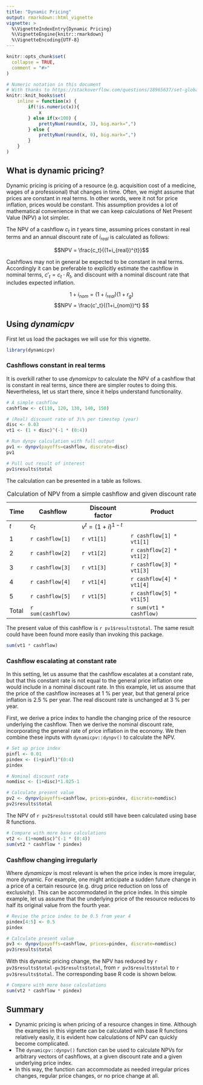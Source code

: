 ```yaml
---
title: "Dynamic Pricing"
output: rmarkdown::html_vignette
vignette: >
  %\VignetteIndexEntry{Dynamic Pricing}
  %\VignetteEngine{knitr::rmarkdown}
  %\VignetteEncoding{UTF-8}
---
```


```r
knitr::opts_chunk$set(
  collapse = TRUE,
  comment = "#>"
)

# Numeric notation in this document
# With thanks to https://stackoverflow.com/questions/18965637/set-global-thousand-separator-on-knitr/18967590#18967590
knitr::knit_hooks$set(
    inline = function(x) {
        if(!is.numeric(x)){
            x
        } else if(x<100) {
            prettyNum(round(x, 3), big.mark=",")
        } else {
            prettyNum(round(x, 0), big.mark=",")
        }
    }
)
```

## What is dynamic pricing?

Dynamic pricing is pricing of a resource (e.g. acquisition cost of a medicine, wages of a professional) that changes in time. Often, we might assume that prices are constant in real terms. In other words, were it not for price inflation, prices would be constant. This assumption provides a lot of mathematical convenience in that we can keep calculations of Net Present Value (NPV) a lot simpler.

The NPV of a cashflow $c_t$ in $t$ years time, assuming prices constant in real terms and an annual discount rate of $i_{real}$ is calculated as follows:

$$NPV = \frac{c_t}{(1+i_{real})^{t}}$$

Cashflows may not in general be expected to be constant in real terms. Accordingly it can be preferable to explicitly estimate the cashflow in nominal terms, $c'_t = c_t \cdot R_t$, and discount with a nominal discount rate that includes expected inflation.

$$ 1+i_{nom} = (1+i_{real})(1+r_g) $$
$$NPV = \frac{c'_t}{(1+i_{nom})^t} $$

## Using *dynamicpv*

First let us load the packages we will use for this vignette.

```r
library(dynamicpv)
```

### Cashflows constant in real terms

It is overkill rather to use *dynamicpv* to calculate the NPV of a cashflow that is constant in real terms, since there are simpler routes to doing this. Nevertheless, let us start there, since it helps understand functionality.

```r
# A simple cashflow
cashflow <- c(110, 120, 130, 140, 150)

# (Real) discount rate of 3\% per timestep (year)
disc <- 0.03
vt1 <- (1 + disc)^(-1 * (0:4))

# Run dynpv calculation with full output
pv1 <- dynpv(payoffs=cashflow, discrate=disc)
pv1

# Pull out result of interest
pv1$results$total
```

The calculation can be presented in a table as follows.

| Time | Cashflow | Discount factor    | Product |
|------|----------|--------------------|---------|
| $t$  | $c_t$    | $v^t = (1+i)^{1-t}$ |         |
| 1 | `r cashflow[1]` | `r vt1[1]` | `r cashflow[1] * vt1[1]` |
| 2 | `r cashflow[2]` | `r vt1[2]` | `r cashflow[2] * vt1[2]` |
| 3 | `r cashflow[3]` | `r vt1[3]` | `r cashflow[3] * vt1[3]` |
| 4 | `r cashflow[4]` | `r vt1[4]` | `r cashflow[4] * vt1[4]` |
| 5 | `r cashflow[5]` | `r vt1[5]` | `r cashflow[5] * vt1[5]` |
| Total | `r sum(cashflow)` | | `r sum(vt1 * cashflow)` | 

: Calculation of NPV from a simple cashflow and given discount rate

The present value of this cashflow is `r pv1$results$total`. The same result could have been found more easily than invoking this package.

```r
sum(vt1 * cashflow)
```

### Cashflow escalating at constant rate

In this setting, let us assume that the cashflow escalates at a constant rate, but that this constant rate is not equal to the general price inflation one would include in a nominal discount rate. In this example, let us assume that the price of the cashflow increases at 1 \% per year, but that general price inflation is 2.5 \% per year. The real discount rate is unchanged at 3 \% per year.

First, we derive a price index to handle the changing price of the resource underlying the cashflow. Then we derive the nominal discount rate, incorporating the general rate of price inflation in the economy. We then combine these inputs with `dynamicpv::dynpv()` to calculate the NPV.

```r
# Set up price index
pinfl <- 0.01
pindex <- (1+pinfl)^(0:4)
pindex

# Nominal discount rate
nomdisc <- (1+disc)*1.025-1

# Calculate present value
pv2 <- dynpv(payoffs=cashflow, prices=pindex, discrate=nomdisc)
pv2$results$total
```

The NPV of `r pv2$results$total` could still have been calculated using base R functions.

```r
# Compare with more base calculations
vt2 <- (1+nomdisc)^(-1 * (0:4))
sum(vt2 * cashflow * pindex)
```

### Cashflow changing irregularly

Where *dynamicpv* is most relevant is when the price index is more irregular, more dynamic. For example, one might anticipate a sudden future change in a price of a certain resource (e.g. drug price reduction on loss of exclusivity). This can be accommodated in the price index. In this simple example, let us assume that the underlying price of the resource reduces to half its original value from the fourth year.

```r
# Revise the price index to be 0.5 from year 4
pindex[4:5] <- 0.5
pindex

# Calculate present value
pv3 <- dynpv(payoffs=cashflow, prices=pindex, discrate=nomdisc)
pv3$results$total
```

With this dynamic pricing change, the NPV has reduced by `r pv3$results$total-pv3$results$total`, from `r pv3$results$total` to `r pv3$results$total`. The corresponding base R code is shown below.

```r
# Compare with more base calculations
sum(vt2 * cashflow * pindex)
```

## Summary

- Dynamic pricing is when pricing of a resource changes in time. Although the examples in this vignette can be calculated with base R functions relatively easily, it is evident how calculations of NPV can quickly become complicated.
- The `dynamicpv::dynpv()` function can be used to calculate NPVs for arbitrary vectors of cashflows, at a given discount rate and a given underlying price index.
- In this way, the function can accommodate as needed irregular prices changes, regular price changes, or no price change at all.